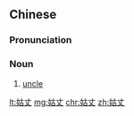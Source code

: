==Chinese==
{{zh-forms|2=taken from<br />{{zh-l|丈夫|husband}}}}

===Pronunciation===
{{zh-pron
|m=gūzhàng
|c=gu1 zoeng6-2
|mn=ko͘-tiūⁿ
|cat=n
}}

===Noun===
{{zh-noun}}

# [[uncle]] {{gloss|husband of one's father's sister}}

{{zh-cat|Family}}

[[lt:姑丈]]
[[mg:姑丈]]
[[chr:姑丈]]
[[zh:姑丈]]